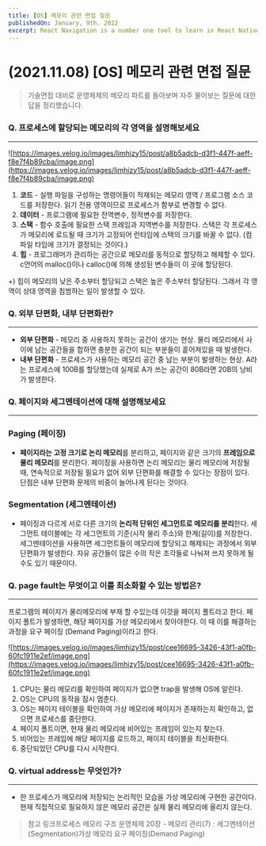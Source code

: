 ```yaml
---
title: [OS] 메모리 관련 면접 질문
publishedOn: January, 9th. 2022
excerpt: React Navigation is a number one tool to learn in React Native. You would always use them; these are some of the best practices in using React Navigation
---
```



<Meta title="[OS] 메모리 관련 면접 질문" />

# (2021.11.08) [OS] 메모리 관련 면접 질문

> 기술면접 대비로 운영체제의 메모리 파트를 돌아보며 자주 물어보는 질문에 대한 답을 정리했습니다.
> 

### Q. 프로세스에 할당되는 메모리의 각 영역을 설명해보세요

---

![https://images.velog.io/images/limhizy15/post/a8b5adcb-d3f1-447f-aeff-f8e7f4b89cba/image.png](https://images.velog.io/images/limhizy15/post/a8b5adcb-d3f1-447f-aeff-f8e7f4b89cba/image.png)

1. **코드** - 실행 파일을 구성하는 명령어들이 적재되는 메모리 영역 / 프로그램 소스 코드를 저장한다. 읽기 전용 영역이므로 프로세스가 함부로 변경할 수 없다.
2. **데이터** - 프로그램에 필요한 전역변수, 정적변수를 저장한다.
3. **스택** - 함수 호출에 필요한 스택 프레임과 지역변수를 저장한다. 스택은 각 프로세스가 메모리에 로드될 때 크기가 고정되어 런타임에 스택의 크기를 바꿀 수 없다. (컴파일 타임에 크기가 결정되는 것이다.)
4. **힙** - 프로그래머가 관리하는 공간으로 메모리를 동적으로 할당하고 해제할 수 있다. c언어의 malloc()이나 calloc()에 의해 생성된 변수들이 이 곳에 할당된다.

+) 힙이 메모리의 낮은 주소부터 할당되고 스택은 높은 주소부터 할당된다. 그래서 각 영역이 상대 영역을 침범하는 일이 발생할 수 있다.

### Q. 외부 단편화, 내부 단편화란?

---

- **외부 단편화** - 메모리 중 사용하지 못하는 공간이 생기는 현상. 물리 메모리에서 사이에 남는 공간들을 합하면 충분한 공간이 되는 부분들이 흩어져있을 때 발생한다.
- **내부 단편화** - 프로세스가 사용하는 메모리 공간 중 남는 부분이 발생하는 현상. A라는 프로세스에 100B를 할당했는데 실제로 A가 쓰는 공간이 80B라면 20B의 낭비가 발생한다.

### Q. 페이지와 세그멘테이션에 대해 설명해보세요

---

### Paging (페이징)

- **페이지라는 고정 크기로 논리 메모리**를 분리하고, 페이지와 같은 크기의 **프레임으로 물리 메모리**를 분리한다. 페이징을 사용하면 논리 메모리는 물리 메모리에 저장될 때, 연속적으로 저장될 필요가 없어 외부 단편화를 해결할 수 있다는 장점이 있다. 단점은 내부 단편화 문제의 비중이 늘어나게 된다는 것이다.

### Segmentation (세그멘테이션)

- 페이징과 다르게 서로 다른 크기의 **논리적 단위인 세그먼트로 메모리를 분리**한다. 세그먼트 테이블에는 각 세그먼트의 기준(시작 물리 주소)와 한계(길이)를 저장한다. 세그멘테이션을 사용하면 세그먼트들이 메모리에 할당되고 해제되는 과정에서 외부단편화가 발생한다. 자유 공간들이 많은 수의 작은 조각들로 나눠져 쓰지 못하게 될 수도 있기 때문이다.

### Q. page fault는 무엇이고 이를 최소화할 수 있는 방법은?

---

프로그램의 페이지가 물리메모리에 부재 할 수있는데 이것을 페이지 폴트라고 한다. 페이지 폴트가 발생하면, 해당 페이지를 가상 메모리에서 찾아야한다. 이 때 이를 해결하는 과정을 요구 페이징 (Demand Paging)이라고 한다.

![https://images.velog.io/images/limhizy15/post/cee16695-3426-43f1-a0fb-60fc1911e2ef/image.png](https://images.velog.io/images/limhizy15/post/cee16695-3426-43f1-a0fb-60fc1911e2ef/image.png)

1. CPU는 물리 메모리를 확인하여 페이지가 없으면 trap을 발생해 OS에 알린다.
2. OS는 CPU의 동작을 잠시 멈춘다.
3. OS는 페이지 테이블을 확인하여 가상 메모리에 페이지가 존재하는지 확인하고, 없으면 프로세스를 중단한다.
4. 페이지 폴트이면, 현재 물리 메모리에 비어있는 프레임이 있는지 찾는다.
5. 비어있는 프레임에 해당 페이지를 로드하고, 페이지 테이블을 최신화한다.
6. 중단되었던 CPU를 다시 시작한다.

### Q. virtual address는 무엇인가?

---

- 한 프로세스가 메모리에 저장되는 논리적인 모습을 가상 메모리에 구현한 공간이다. 현재 직접적으로 필요하지 않은 메모리 공간은 실제 물리 메모리에 올리지 않는다.

> 참고 링크프로세스 메모리 구조 운영체제 20장 - 메모리 관리(7) : 세그멘테이션(Segmentation)가상 메모리 요구 페이징(Demand Paging)
>
